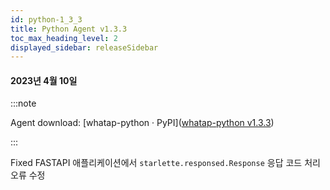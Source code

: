 ```yaml
---
id: python-1_3_3
title: Python Agent v1.3.3
toc_max_heading_level: 2
displayed_sidebar: releaseSidebar
---
```



#### 2023년 4월 10일

:::note

Agent download: [whatap-python · PyPI]([whatap-python v1.3.3](https://pypi.org/project/whatap-python/1.3.3/))

:::

<p><Status>Fixed</Status> FASTAPI 애플리케이션에서 <code>starlette.responsed.Response</code> 응답 코드 처리 오류 수정</p>